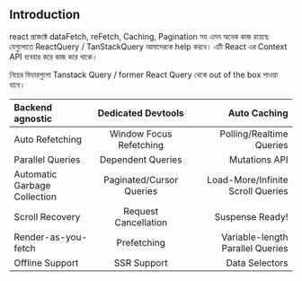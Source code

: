 ## Introduction

react প্রজেক্টে dataFetch, reFetch, Caching, Pagination সহ এমন অনেক কাজ রয়েছে যেগুলোতে ReactQuery / TanStackQuery আমাদেরকে help করবে। এটি React এর Context API ব্যবহার করে কাজ করে থাকে।

নিচের ফিচারগুলো Tanstack Query / former React Query থেকে out of the box পাওয়া যাবে। 

| Backend agnostic             |    Dedicated Devtools    |                      Auto Caching |
| :--------------------------- | :----------------------: | --------------------------------: |
| Auto Refetching              | Window Focus Refetching  |          Polling/Realtime Queries |
| Parallel Queries             |    Dependent Queries     |                     Mutations API |
| Automatic Garbage Collection | Paginated/Cursor Queries | Load-More/Infinite Scroll Queries |
| Scroll Recovery              |   Request Cancellation   |                   Suspense Ready! |
| Render-as-you-fetch          |       Prefetching        |  Variable-length Parallel Queries |
| Offline Support              |       SSR Support        |                    Data Selectors |

